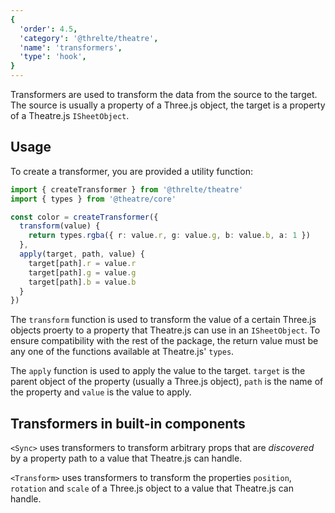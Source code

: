 ```yaml
---
{
  'order': 4.5,
  'category': '@threlte/theatre',
  'name': 'transformers',
  'type': 'hook',
}
---
```


Transformers are used to transform the data from the source to the target. The source is usually a property of a Three.js object, the target is a property of a Theatre.js `ISheetObject`.

## Usage

To create a transformer, you are provided a utility function:

```ts
import { createTransformer } from '@threlte/theatre'
import { types } from '@theatre/core'

const color = createTransformer({
  transform(value) {
    return types.rgba({ r: value.r, g: value.g, b: value.b, a: 1 })
  },
  apply(target, path, value) {
    target[path].r = value.r
    target[path].g = value.g
    target[path].b = value.b
  }
})
```

The `transform` function is used to transform the value of a certain Three.js objects proerty to a property that Theatre.js can use in an `ISheetObject`. To ensure compatibility with the rest of the package, the return value must be any one of the functions available at Theatre.js' `types`.

The `apply` function is used to apply the value to the target. `target` is the parent object of the property (usually a Three.js object), `path` is the name of the property and `value` is the value to apply.

## Transformers in built-in components

`<Sync>` uses transformers to transform arbitrary props that are *discovered* by a property path to a value that Theatre.js can handle.

`<Transform>` uses transformers to transform the properties `position`, `rotation` and `scale` of a Three.js object to a value that Theatre.js can handle.

